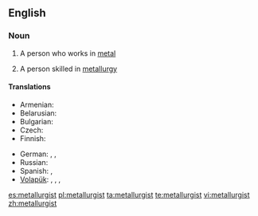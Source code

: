 ==English==

===Noun===
{{en-noun}}

# {{dated}} A person who works in [[metal]]
# A person skilled in [[metallurgy]]

====Translations====
{{trans-top|person skilled in metallurgy}}
* Armenian: {{t|hy|մետաղագործ|tr=metaġagorç}}
* Belarusian: {{t|be|металург|m|xs=Belarusian}}
* Bulgarian: {{t|bg|металург|m}}
* Czech: {{t|cs|metalurg|m}}
* Finnish: {{t+|fi|metallurgi}}
{{trans-mid}}
* German: {{t|de|Metallurg|m}}, {{t|de|Metallurge|m}}, {{t|de|Metallurgin|f}}
* Russian: {{t+|ru|металлург|m|tr=metallurg}}
* Spanish: {{t-|es|metalúrgico|m|f}}, {{t-|es|metalurgista|m}}
* [[Volapük]]: {{qualifier|epicene}} {{t|vo|metalavan}}, {{qualifier|male}} {{t|vo|himetalavan}}, {{qualifier|female}} {{t|vo|jimetalavan}}, {{qualifier|collective, epicene}} {{t|vo|metalavanef}}
{{trans-bottom}}

[[es:metallurgist]]
[[pl:metallurgist]]
[[ta:metallurgist]]
[[te:metallurgist]]
[[vi:metallurgist]]
[[zh:metallurgist]]